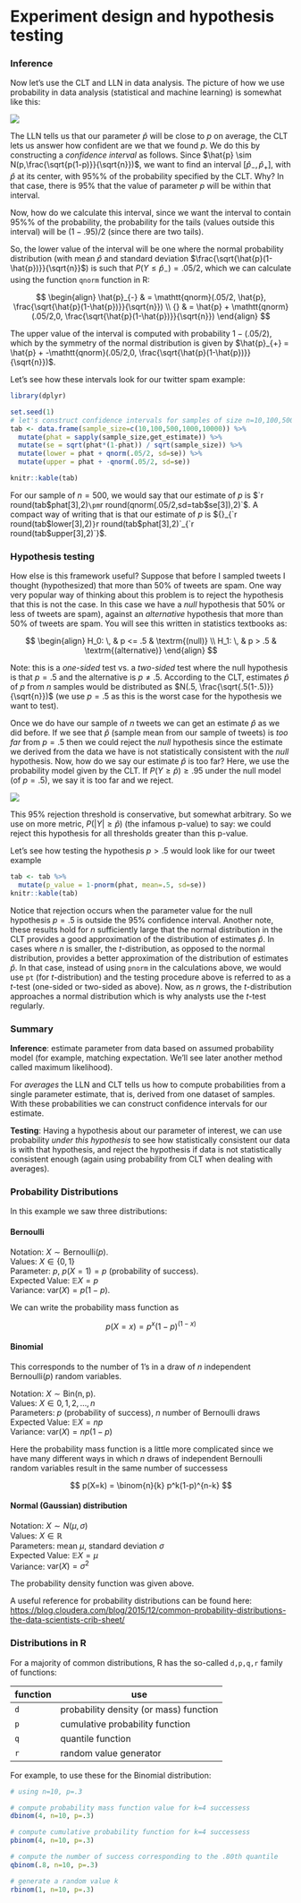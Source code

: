 # Experiment design and hypothesis testing

### Inference

Now let's use the CLT and LLN in data analysis. The picture of how we use probability in data analysis (statistical and machine learning) is somewhat like this:

![](inference.png)

The LLN tells us that our parameter $\hat{p}$ will be close to $p$ on average, the CLT lets us answer how confident are we that we found $p$. We do this by constructing a _confidence interval_ as follows. Since $\hat{p} \sim N(p,\frac{\sqrt{p(1-p)}}{\sqrt{n}})$, we want to find an interval $[\hat{p}_{-}, \hat{p}_{+}]$, with $\hat{p}$ at its center, with 95%% of the probability specified by the CLT. Why? In that case, there is 95% that the value of parameter $p$ will be within that interval.

Now, how do we calculate this interval, since we want the interval to contain 95%% of the probability, the probability for the tails (values outside this interval) will be $(1-.95)/2$ (since there are two tails). 

So, the lower value of the interval will be one where the normal probability distribution (with mean $\hat{p}$ and standard deviation $\frac{\sqrt{\hat{p}(1-\hat{p})}}{\sqrt{n}}$) is such that $P(Y \leq \hat{p}_{-}) = .05/2$, which we can calculate using the function `qnorm` function in R: 

$$
\begin{align}
\hat{p}_{-} & = \mathtt{qnorm}(.05/2, \hat{p}, \frac{\sqrt{\hat{p}(1-\hat{p})}}{\sqrt{n}}) \\
{} & = \hat{p} + \mathtt{qnorm}(.05/2,0, \frac{\sqrt{\hat{p}(1-\hat{p})}}{\sqrt{n}})
\end{align}
$$

The upper value of the interval is computed with probability $1-(.05/2)$, which by the symmetry of the normal distribution is given by $\hat{p}_{+} = \hat{p} + -\mathtt{qnorm}(.05/2,0, \frac{\sqrt{\hat{p}(1-\hat{p})}}{\sqrt{n}})$.

Let's see how these intervals look for our twitter spam example:

```r
library(dplyr)

set.seed(1)
# let's construct confidence intervals for samples of size n=10,100,500,1000,10000
tab <- data.frame(sample_size=c(10,100,500,1000,10000)) %>%
  mutate(phat = sapply(sample_size,get_estimate)) %>%
  mutate(se = sqrt(phat*(1-phat)) / sqrt(sample_size)) %>%
  mutate(lower = phat + qnorm(.05/2, sd=se)) %>%
  mutate(upper = phat + -qnorm(.05/2, sd=se))

knitr::kable(tab)
```

For our sample of $n=500$, we would say that our estimate of $p$ is $`r round(tab$phat[3],2)` \pm `r round(qnorm(.05/2,sd=tab$se[3]),2)`$. A compact way of writing that is that our estimate of $p$ is ${}_{`r round(tab$lower[3],2)`}`r round(tab$phat[3],2)`_{`r round(tab$upper[3],2)`}$.  

### Hypothesis testing

How else is this framework useful? Suppose that before I sampled tweets I thought (hypothesized) that more than 50% of tweets are spam. One way very popular way of thinking about this problem is to reject the hypothesis that this is not the case. In this case we have a _null_ hypothesis that 50% or less of tweets are spam), against an _alternative_ hypothesis that more than 50% of tweets are spam. You will see this written in statistics textbooks as:

$$
\begin{align}
H_0: \, & p <= .5 & \textrm{(null)} \\
H_1: \, & p > .5 & \textrm{(alternative)}
\end{align}
$$

Note: this is a _one-sided_ test vs. a _two-sided_ test where the null hypothesis is that $p=.5$ and the alternative is $p \neq .5$. According to the CLT, estimates $\hat{p}$ of $p$ from $n$ samples would be distributed as $N(.5, \frac{\sqrt{.5(1-.5)}}{\sqrt{n}})$ (we use $p=.5$ as this is the worst case for the hypothesis we want to test).

Once we do have our sample of $n$ tweets we can get an estimate $\hat{p}$ as we did before. If we see that $\hat{p}$ (sample mean from our sample of tweets) is _too far_ from $p=.5$ then we could reject the _null_ hypothesis since the estimate we derived from the data we have is not statistically consistent with the _null_ hypothesis. Now, how do we say our estimate $\hat{p}$ is too far? Here, we use the probability model given by the CLT. If $P(Y \geq \hat{p}) \geq .95$ under the null model (of $p=.5$), we say it is too far and we reject.

![](testing.png)

This 95% rejection threshold is conservative, but somewhat arbitrary. So we use on more metric, $P(|Y| \geq \hat{p})$ (the infamous p-value) to say: we could reject this hypothesis for all thresholds greater than this p-value.

Let's see how testing the hypothesis $p > .5$ would look like for our tweet example

```r
tab <- tab %>%
  mutate(p_value = 1-pnorm(phat, mean=.5, sd=se))
knitr::kable(tab)
```

Notice that rejection occurs when the parameter value for the null hypothesis $p=.5$ is outside the 95% confidence interval. Another note, these results hold for $n$ sufficiently large that the normal distribution in the CLT provides a good approximation of the distribution of estimates $\hat{p}$. In cases where $n$ is smaller, the $t$-distribution, as opposed to the normal distribution, provides a better approximation of the distribution of estimates $\hat{p}$. In that case, instead of using `pnorm` in the calculations above, we would use `pt` (for $t$-distribution) and the testing procedure above is referred to as a $t$-test (one-sided or two-sided as above). Now, as $n$ grows, the $t$-distribution approaches a normal distribution which is why analysts use the $t$-test regularly.  

### Summary

**Inference**: estimate parameter from data based on assumed probability model (for example, matching expectation. We'll see later another method called maximum likelihood).

For _averages_ the LLN and CLT tells us how to compute probabilities from a single parameter estimate, that is, derived from one dataset of samples. With these probabilities we can construct confidence intervals for our estimate.

**Testing**: Having a hypothesis about our parameter of interest, we can use probability _under this hypothesis_ to see how statistically consistent our data is with that hypothesis, and reject the hypothesis if data is not statistically consistent enough (again using probability from CLT when dealing with averages).

### Probability Distributions

In this example we saw three distributions:

#### Bernoulli

Notation: $X \sim \mathrm{Bernoulli}(p)$.  
Values: $X \in \{0,1\}$  
Parameter: $p$, $p(X=1)=p$ (probability of success).  
Expected Value: $\mathbb{E} X = p$  
Variance: $\mathrm{var}(X) = p(1-p)$.

We can write the probability mass function as 

$$
p(X=x)=p^x(1-p)^{(1-x)}
$$

#### Binomial

This corresponds to the number of $1$'s in a draw of $n$ independent $\mathrm{Bernoulli}(p)$ random variables.

Notation: $X \sim \mathrm{Bin(n,p)}$.  
Values: $X \in 0,1,2,\ldots,n$  
Parameters: $p$ (probability of success), $n$ number of Bernoulli draws  
Expected Value: $\mathbb{E} X=np$  
Variance: $\mathrm{var}(X) = np(1-p)$

Here the probability mass function is a little more complicated since we have many different ways in which $n$ draws of independent Bernoulli random variables result in the same number of successess 

$$
p(X=k) = \binom{n}{k} p^k(1-p)^{n-k}
$$

#### Normal (Gaussian) distribution

Notation: $X \sim N(\mu,\sigma)$  
Values: $X \in \mathbb{R}$  
Parameters: mean $\mu$, standard deviation $\sigma$  
Expected Value: $\mathbb{E} X = \mu$  
Variance: $\mathrm{var}(X) = \sigma^2$

The probability density function was given above.

A useful reference for probability distributions can be found here: [https://blog.cloudera.com/blog/2015/12/common-probability-distributions-the-data-scientists-crib-sheet/](https://blog.cloudera.com/blog/2015/12/common-probability-distributions-the-data-scientists-crib-sheet/)

### Distributions in R

For a majority of common distributions, R has the so-called `d,p,q,r` family of functions:

| function | use |
|----------|-----|
| `d` | probability density (or mass) function |
| `p` | cumulative probability function |
| `q` | quantile function |
| `r` | random value generator |

For example, to use these for the Binomial distribution:

```r
# using n=10, p=.3

# compute probability mass function value for k=4 successess
dbinom(4, n=10, p=.3)

# compute cumulative probability function for k=4 successess
pbinom(4, n=10, p=.3)

# compute the number of success corresponding to the .80th quantile
qbinom(.8, n=10, p=.3)

# generate a random value k
rbinom(1, n=10, p=.3)
```

